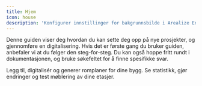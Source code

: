 ```yaml
---
title: Hjem
icon: house
description: 'Konfigurer innstillinger for bakgrunnsbilde i Arealize Engine.'
---
```


Denne guiden viser deg hvordan du kan sette deg opp på nye prosjekter, og gjennomføre en digitalisering. Hvis det er første gang du bruker guiden, anbefaler vi at du følger den steg-for-steg. Du kan også hoppe fritt rundt i dokumentasjonen, og bruke søkefeltet for å finne spesifikke svar.

<CardGroup cols={1}>
  <Card
    title="Dashboard"
    icon="house"
    href="/pages/dashboard/nytt-bygg/legg-til-bygning"
  >
    Legg til, digitalisér og generer romplaner for dine bygg.
  </Card>
  <Card
    title="Engine"
    icon="pen"
    href="/pages/engine/lag-kopi"
  >
    Se statistikk, gjør endringer og test møblering av dine etasjer.
  </Card>
</CardGroup>